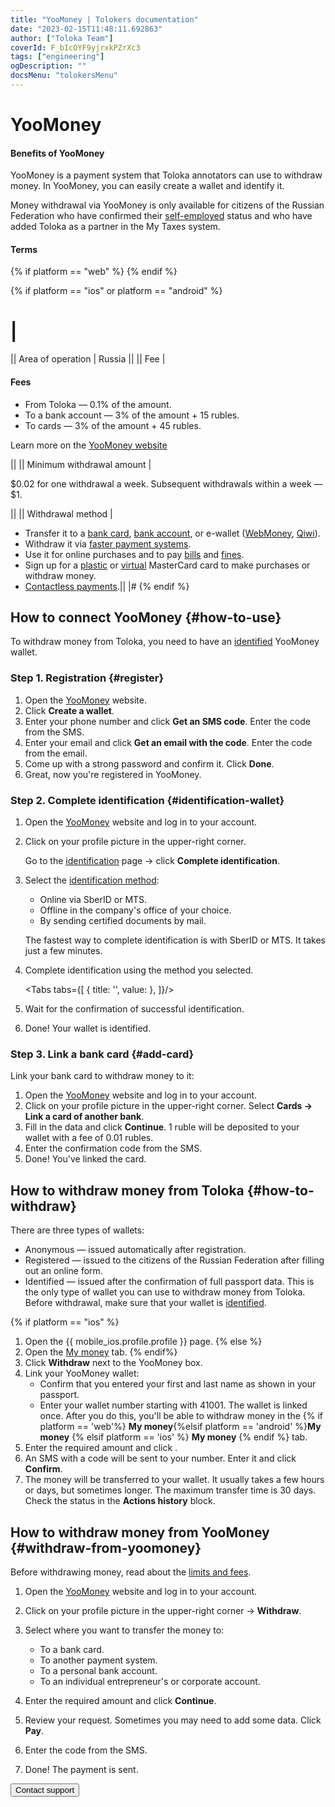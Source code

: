 ```yaml
---
title: "YooMoney | Tolokers documentation"
date: "2023-02-15T11:48:11.692863"
author: ["Toloka Team"]
coverId: F_bIcOYF9yjrxkPZrXc3
tags: ["engineering"]
ogDescription: ""
docsMenu: "tolokersMenu"
---
```



# YooMoney

#### Benefits of YooMoney

YooMoney is a payment system that Toloka annotators can use to withdraw money. In YooMoney, you can easily create a wallet and identify it.

<Note mode="restriction" title="Alert">

Money withdrawal via YooMoney is only available for citizens of the Russian Federation who have confirmed their [self-employed](/docs-new/tolokers/self-employed/about) status and who have added Toloka as a partner in the My Taxes system.

</Note>

#### Terms

{% if platform == "web" %}
<PopupInfoYoomoneyConditions/>
{% endif %}

{% if platform == "ios" or platform == "android"  %}
# |
|| Area of operation | Russia ||
|| Fee |

<Cut title="From 0.1 to 3.1%">

#### Fees

- From Toloka — 0.1% of the amount.
- To a bank account — 3% of the amount + 15 rubles.
- To cards — 3% of the amount + 45 rubles.

Learn more on the [YooMoney website]()

</Cut>

||
|| Minimum withdrawal amount |

<Cut title="From $0.02 to $1">

$0.02 for one withdrawal a week. Subsequent withdrawals within a week — $1.

</Cut>

||
|| Withdrawal method |
- Transfer it to a [bank card](https://yoomoney.ru/page?id=536232), [bank account](https://yoomoney.ru/page?id=536236), or e-wallet ([WebMoney](https://yoomoney.ru/page?id=536240#to-eps__wm), [Qiwi](https://yoomoney.ru/page?id=536240#to-eps__qiwi)).
- Withdraw it via [faster payment systems](https://yoomoney.ru/page?id=536244).
- Use it for online purchases and to pay [bills](https://yoomoney.ru/page?id=535908#charges__bills) and [fines](https://yoomoney.ru/page?id=535908#charges__fines).
- Sign up for a [plastic](https://yoomoney.ru/page?id=536272) or [virtual](https://yoomoney.ru/page?id=536280) MasterCard card to make purchases or withdraw money.
- [Contactless payments](https://yoomoney.ru/page?id=536060).||
   |#
   {% endif %}

## How to connect YooMoney {#how-to-use}

<Note mode="warning" title="Warning">

To withdraw money from Toloka, you need to have an [identified](#identification-wallet) YooMoney wallet.

</Note>

### Step 1. Registration {#register}

1. Open the [YooMoney](https://yoomoney.ru/?lang=en) website.
1. Click **Create a wallet**.
1. Enter your phone number and click **Get an SMS code**. Enter the code from the SMS.
1. Enter your email and click **Get an email with the code**. Enter the code from the email.
1. Come up with a strong password and confirm it. Click **Done**.
1. Great, now you're registered in YooMoney.

### Step 2. Complete identification {#identification-wallet}

1. Open the [YooMoney](https://yoomoney.ru/?lang=en) website and log in to your account.
1. Click on your profile picture in the upper-right corner.

   Go to the [identification](https://yoomoney.ru/id?lang=en) page → click **Complete identification**.

1. Select the [identification method](https://yoomoney.ru/id/methods?lang=en):
   - Online via SberID or MTS.
   - Offline in the company's office of your choice.
   - By sending certified documents by mail.

   <Note mode="note" title="Note">

   The fastest way to complete identification is with SberID or MTS. It takes just a few minutes.

   </Note>

1. Complete identification using the method you selected.

   <Tabs tabs={[
  { title: '', value: <YoomoneyList1/> },
]}/>

1. Wait for the confirmation of successful identification.

1. Done! Your wallet is identified.

### Step 3. Link a bank card {#add-card}

Link your bank card to withdraw money to it:

1. Open the [YooMoney](https://yoomoney.ru/?lang=en) website and log in to your account.
1. Click on your profile picture in the upper-right corner. Select **Cards → Link a card of another bank**.
1. Fill in the data and click **Continue**. 1 ruble will be deposited to your wallet with a fee of 0.01 rubles.
1. Enter the confirmation code from the SMS.
1. Done! You've linked the card.

## How to withdraw money from Toloka {#how-to-withdraw}

<Note mode="warning" title="Warning">

There are three types of wallets:
- Anonymous — issued automatically after registration.
- Registered — issued to the citizens of the Russian Federation after filling out an online form.
- Identified — issued after the confirmation of full passport data. This is the only type of wallet you can use to withdraw money from Toloka.
   Before withdrawal, make sure that your wallet is [identified](#identification-wallet).

</Note>

{% if platform == "ios" %}
1. Open the {{ mobile_ios.profile.profile }} page.
   {% else %}
1. Open the [My money](https://toloka.yandex.com/profile/money) tab.
   {% endif%}
1. Click **Withdraw** next to the YooMoney box.
1. Link your YooMoney wallet:
   - Confirm that you entered your first and last name as shown in your passport.
   - Enter your wallet number starting with 41001.
      The wallet is linked once. After you do this, you'll be able to withdraw money in the {% if platform == 'web'%} **My money**{%elsif platform == 'android' %}**My money** {% elsif platform == 'ios' %} **My money** {% endif %} tab.
1. Enter the required amount and click .
1. An SMS with a code will be sent to your number. Enter it and click **Confirm**.
1. The money will be transferred to your wallet. It usually takes a few hours or days, but sometimes longer. The maximum transfer time is 30 days. Check the status in the **Actions history** block.

<Check/>

## How to withdraw money from YooMoney {#withdraw-from-yoomoney}

<Note mode="note" title="Note">

Before withdrawing money, read about the [limits and fees](https://yoomoney.ru/page?id=536224).

</Note>

1. Open the [YooMoney](https://yoomoney.ru/?lang=en) website and log in to your account.
1. Click on your profile picture in the upper-right corner → **Withdraw**.
1. Select where you want to transfer the money to:
   - To a bank card.
   - To another payment system.
   - To a personal bank account.
   - To an individual entrepreneur's or corporate account.

1. Enter the required amount and click **Continue**.
1. Review your request. Sometimes you may need to add some data. Click **Pay**.
1. Enter the code from the SMS.
1. Done! The payment is sent.

<Button themeColor="light" view="default" size="l" type="link" url="../troubleshooting/troubleshooting#money_withdrawal">Contact support</Button>